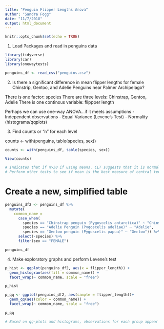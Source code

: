 ```yaml
---
title: "Penguin Flipper Lengths Anova"
author: "Sandra Fogg"
date: "11/7/2018"
output: html_document
---
```


```r
knitr::opts_chunk$set(echo = TRUE)
```


1. Load Packages and read in penguins data

```r
library(tidyverse)
library(car)
library(onewaytests)

penguins_df <- read_csv("penguins.csv")
```

2. Is there a significant difference in mean flipper lengths for female Chinstrip, Gentoo, and Adelie Penguins near Palmer Archipelago?

There is one factor: species
There are three levels: Chinstrap, Gentoo, Adelie
There is one continous variable: flippper length

Perhaps we can use one-way ANOVA...if it meets assumptions
- Independent observations
- Equal Variance (Levene's Test)
- Normality (histograms/qqplots)

3. Find counts or "n" for each level

counts <- with(penguins, table(species, sex))
```r
counts <- with(penguins_df, table(species, sex))

View(counts)

# Indicates that if n>30 if using means, CLT suggests that it is normal distribution. 
# Perform other tests to see if mean is the best measure of central tendency
```

# Create a new, simplified table
```r
penguins_df2 <- penguins_df %>%
  mutate(
    common_name = 
      case_when(
        species == "Chinstrap penguin (Pygoscelis antarctica)" ~ "Chinstrap",
        species == "Adelie Penguin (Pygoscelis adeliae)" ~ "Adelie",
        species == "Gentoo penguin (Pygoscelis papua)" ~ "Gentoo")) %>% 
      select(-species) %>% 
      filter(sex == "FEMALE")

penguins_df
```

4. Make exploratory graphs and perform Levene's test
```r
p_hist <- ggplot(penguins_df2, aes(x = flipper_length)) +
  geom_histogram(aes(fill = common_name)) +
  facet_wrap(~ common_name, scale = "free")

p_hist

p_qq <- ggplot(penguins_df2, aes(sample = flipper_length))+
  geom_qq(aes(color = common_name)) +
  facet_wrap(~ common_name, scale = "free")

p_qq

# Based on qq-plots and histograms, observations for each group appear normally distributed.  Also, n > 30 for all groups, so means will be normally distrubuted by CLT. 
  
```

